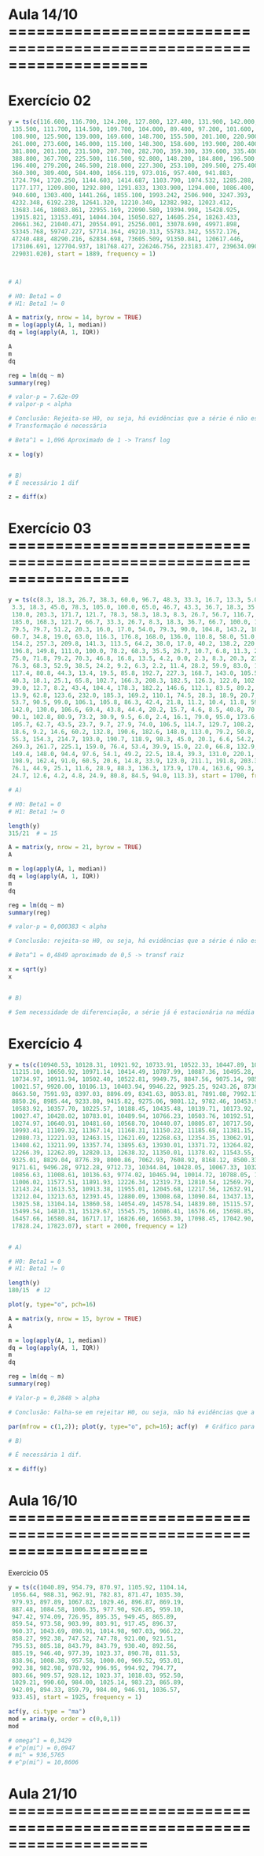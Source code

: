 # Aula 14/10 ===================================================================


# Exercício 02
```r
y = ts(c(116.600, 116.700, 124.200, 127.800, 127.400, 131.900, 142.000,
 135.500, 111.700, 114.500, 109.700, 104.000, 89.400, 97.200, 101.600,
 108.900, 125.900, 139.000, 169.600, 148.700, 155.500, 201.100, 220.900,
 261.000, 273.600, 146.000, 115.100, 148.300, 158.600, 193.900, 280.400,
 381.800, 201.100, 231.500, 207.700, 282.700, 359.300, 339.600, 335.400,
 388.800, 367.700, 225.500, 116.500, 92.800, 148.200, 184.800, 196.500,
 196.400, 279.200, 246.500, 218.000, 227.300, 253.100, 209.500, 275.400,
 360.300, 389.400, 584.400, 1056.119, 973.016, 957.400, 941.883,
 1724.794, 1720.250, 1144.603, 1414.687, 1103.790, 1074.532, 1285.288,
 1177.177, 1209.800, 1292.800, 1291.833, 1303.900, 1294.000, 1086.400,
 940.600, 1303.400, 1441.266, 1855.100, 1993.242, 2506.900, 3247.393,
 4232.348, 6192.238, 12641.320, 12210.340, 12382.982, 12023.412,
 13683.146, 18083.861, 22955.169, 22090.580, 19394.998, 15428.925,
 13915.821, 13153.491, 14044.304, 15050.827, 14605.254, 18263.433,
 20661.362, 21040.471, 20554.091, 25256.001, 33078.690, 49971.898,
 53345.768, 59747.227, 57714.364, 49210.313, 55783.342, 55572.176,
 47240.488, 48290.216, 62834.698, 73605.509, 91350.841, 120617.446,
 173106.691, 127704.937, 181768.427, 226246.756, 223183.477, 239634.090,
 229031.020), start = 1889, frequency = 1)



# A)

# H0: Beta1 = 0
# H1: Beta1 != 0

A = matrix(y, nrow = 14, byrow = TRUE)
m = log(apply(A, 1, median))
dq = log(apply(A, 1, IQR))

A
m
dq

reg = lm(dq ~ m)
summary(reg)

# valor-p = 7.62e-09
# valpor-p < alpha

# Conclusão: Rejeita-se H0, ou seja, há evidências que a série é não estacionária na variância
# Transformação é necessária

# Beta^1 = 1,096 Aproximado de 1 -> Transf log

x = log(y)


# B)
# É necessário 1 dif

z = diff(x)

```


# Exercício 03 =================================================================

```r
y = ts(c(8.3, 18.3, 26.7, 38.3, 60.0, 96.7, 48.3, 33.3, 16.7, 13.3, 5.0, 0.0, 0.0,
 3.3, 18.3, 45.0, 78.3, 105.0, 100.0, 65.0, 46.7, 43.3, 36.7, 18.3, 35.0, 66.7,
 130.0, 203.3, 171.7, 121.7, 78.3, 58.3, 18.3, 8.3, 26.7, 56.7, 116.7, 135.0,
 185.0, 168.3, 121.7, 66.7, 33.3, 26.7, 8.3, 18.3, 36.7, 66.7, 100.0, 134.8, 139.0,
 79.5, 79.7, 51.2, 20.3, 16.0, 17.0, 54.0, 79.3, 90.0, 104.8, 143.2, 102.0, 75.2,
 60.7, 34.8, 19.0, 63.0, 116.3, 176.8, 168.0, 136.0, 110.8, 58.0, 51.0, 11.7, 33.0,
 154.2, 257.3, 209.8, 141.3, 113.5, 64.2, 38.0, 17.0, 40.2, 138.2, 220.0, 218.2,
 196.8, 149.8, 111.0, 100.0, 78.2, 68.3, 35.5, 26.7, 10.7, 6.8, 11.3, 24.2, 56.7,
 75.0, 71.8, 79.2, 70.3, 46.8, 16.8, 13.5, 4.2, 0.0, 2.3, 8.3, 20.3, 23.2, 59.0,
 76.3, 68.3, 52.9, 38.5, 24.2, 9.2, 6.3, 2.2, 11.4, 28.2, 59.9, 83.0, 108.5, 115.2,
 117.4, 80.8, 44.3, 13.4, 19.5, 85.8, 192.7, 227.3, 168.7, 143.0, 105.5, 63.3,
 40.3, 18.1, 25.1, 65.8, 102.7, 166.3, 208.3, 182.5, 126.3, 122.0, 102.7, 74.1,
 39.0, 12.7, 8.2, 43.4, 104.4, 178.3, 182.2, 146.6, 112.1, 83.5, 89.2, 57.8, 30.7,
 13.9, 62.8, 123.6, 232.0, 185.3, 169.2, 110.1, 74.5, 28.3, 18.9, 20.7, 5.7, 10.0,
 53.7, 90.5, 99.0, 106.1, 105.8, 86.3, 42.4, 21.8, 11.2, 10.4, 11.8, 59.5, 121.7,
 142.0, 130.0, 106.6, 69.4, 43.8, 44.4, 20.2, 15.7, 4.6, 8.5, 40.8, 70.1, 105.5,
 90.1, 102.8, 80.9, 73.2, 30.9, 9.5, 6.0, 2.4, 16.1, 79.0, 95.0, 173.6, 134.6,
 105.7, 62.7, 43.5, 23.7, 9.7, 27.9, 74.0, 106.5, 114.7, 129.7, 108.2, 59.4, 35.1,
 18.6, 9.2, 14.6, 60.2, 132.8, 190.6, 182.6, 148.0, 113.0, 79.2, 50.8, 27.1, 16.1,
 55.3, 154.3, 214.7, 193.0, 190.7, 118.9, 98.3, 45.0, 20.1, 6.6, 54.2, 200.7,
 269.3, 261.7, 225.1, 159.0, 76.4, 53.4, 39.9, 15.0, 22.0, 66.8, 132.9, 150.0,
 149.4, 148.0, 94.4, 97.6, 54.1, 49.2, 22.5, 18.4, 39.3, 131.0, 220.1, 218.9,
 198.9, 162.4, 91.0, 60.5, 20.6, 14.8, 33.9, 123.0, 211.1, 191.8, 203.3, 133.0,
 76.1, 44.9, 25.1, 11.6, 28.9, 88.3, 136.3, 173.9, 170.4, 163.6, 99.3, 65.3, 45.8,
 24.7, 12.6, 4.2, 4.8, 24.9, 80.8, 84.5, 94.0, 113.3), start = 1700, frequency = 1)

# A)

# H0: Beta1 = 0
# H1: Beta1 != 0

length(y)
315/21  # = 15

A = matrix(y, nrow = 21, byrow = TRUE)
A

m = log(apply(A, 1, median))
dq = log(apply(A, 1, IQR))
m
dq

reg = lm(dq ~ m)
summary(reg)

# valor-p = 0,000383 < alpha 

# Conclusão: rejeita-se H0, ou seja, há evidências que a série é não estacionária na variância, transformação necessária

# Beta^1 = 0,4849 aproximado de 0,5 -> transf raiz

x = sqrt(y)
x


# B)

# Sem necessidade de diferenciação, a série já é estacionária na média


```


# Exercício 4 

```r
y = ts(c(10940.53, 10128.31, 10921.92, 10733.91, 10522.33, 10447.89, 10521.98,
 11215.10, 10650.92, 10971.14, 10414.49, 10787.99, 10887.36, 10495.28, 9878.78,
 10734.97, 10911.94, 10502.40, 10522.81, 9949.75, 8847.56, 9075.14, 9851.56,
 10021.57, 9920.00, 10106.13, 10403.94, 9946.22, 9925.25, 9243.26, 8736.59,
 8663.50, 7591.93, 8397.03, 8896.09, 8341.63, 8053.81, 7891.08, 7992.13, 8480.09,
 8850.26, 8985.44, 9233.80, 9415.82, 9275.06, 9801.12, 9782.46, 10453.92, 10488.07,
 10583.92, 10357.70, 10225.57, 10188.45, 10435.48, 10139.71, 10173.92, 10080.27,
 10027.47, 10428.02, 10783.01, 10489.94, 10766.23, 10503.76, 10192.51, 10467.48,
 10274.97, 10640.91, 10481.60, 10568.70, 10440.07, 10805.87, 10717.50, 10864.86,
 10993.41, 11109.32, 11367.14, 11168.31, 11150.22, 11185.68, 11381.15, 11679.07,
 12080.73, 12221.93, 12463.15, 12621.69, 12268.63, 12354.35, 13062.91, 13627.64,
 13408.62, 13211.99, 13357.74, 13895.63, 13930.01, 13371.72, 13264.82, 12650.36,
 12266.39, 12262.89, 12820.13, 12638.32, 11350.01, 11378.02, 11543.55, 10850.66,
 9325.01, 8829.04, 8776.39, 8000.86, 7062.93, 7608.92, 8168.12, 8500.33, 8447.00,
 9171.61, 9496.28, 9712.28, 9712.73, 10344.84, 10428.05, 10067.33, 10325.26,
 10856.63, 11008.61, 10136.63, 9774.02, 10465.94, 10014.72, 10788.05, 11118.49,
 11006.02, 11577.51, 11891.93, 12226.34, 12319.73, 12810.54, 12569.79, 12414.34,
 12143.24, 11613.53, 10913.38, 11955.01, 12045.68, 12217.56, 12632.91, 12952.07,
 13212.04, 13213.63, 12393.45, 12880.09, 13008.68, 13090.84, 13437.13, 13096.46,
 13025.58, 13104.14, 13860.58, 14054.49, 14578.54, 14839.80, 15115.57, 14909.60,
 15499.54, 14810.31, 15129.67, 15545.75, 16086.41, 16576.66, 15698.85, 16321.71,
 16457.66, 16580.84, 16717.17, 16826.60, 16563.30, 17098.45, 17042.90, 17390.52,
 17828.24, 17823.07), start = 2000, frequency = 12)


# A)

# H0: Beta1 = 0
# H1: Beta1 != 0

length(y)
180/15  # 12 

plot(y, type="o", pch=16)

A = matrix(y, nrow = 15, byrow = TRUE)
A

m = log(apply(A, 1, median))
dq = log(apply(A, 1, IQR))
m
dq

reg = lm(dq ~ m)
summary(reg)

# Valor-p = 0,2848 > alpha

# Conclusão: Falha-se em rejeitar H0, ou seja, não há evidências que a série não seja estacionária na variância

par(mfrow = c(1,2)); plot(y, type="o", pch=16); acf(y)  # Gráfico para fazer a analsie

# B)

# É necessária 1 dif.

x = diff(y)

```


# Aula 16/10 ===================================================================

Exercício 05 

```r
y = ts(c(1040.89, 954.79, 870.97, 1105.92, 1104.14,
 1056.64, 988.31, 962.91, 782.83, 871.47, 1035.30,
 979.93, 897.89, 1067.82, 1029.46, 896.87, 869.19,
 887.48, 1084.58, 1006.35, 977.90, 926.85, 959.10,
 947.42, 974.09, 726.95, 895.35, 949.45, 865.89,
 859.54, 973.58, 903.99, 803.91, 917.45, 896.37,
 960.37, 1043.69, 898.91, 1014.98, 907.03, 966.22,
 858.27, 992.38, 747.52, 747.78, 921.00, 921.51,
 795.53, 805.18, 843.79, 843.79, 930.40, 892.56,
 885.19, 946.40, 977.39, 1023.37, 890.78, 811.53,
 838.96, 1008.38, 957.58, 1000.00, 969.52, 953.01,
 992.38, 982.98, 978.92, 996.95, 994.92, 794.77,
 803.66, 909.57, 928.12, 1023.37, 1018.03, 952.50,
 1029.21, 990.60, 984.00, 1025.14, 983.23, 865.89,
 942.09, 894.33, 859.79, 984.00, 946.91, 1036.57,
 933.45), start = 1925, frequency = 1)

acf(y, ci.type = "ma")
mod = arima(y, order = c(0,0,1))
mod

# omega^1 = 0,3429
# e^p(mi^) = 0,0947
# mi^ = 936,5765
# e^p(mi^) = 10,8606


```


# Aula 21/10 ===================================================================















